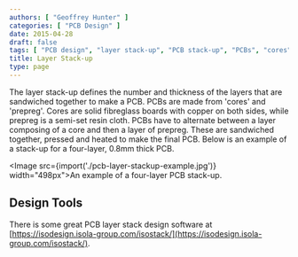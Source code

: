 ```yaml
---
authors: [ "Geoffrey Hunter" ]
categories: [ "PCB Design" ]
date: 2015-04-28
draft: false
tags: [ "PCB design", "layer stack-up", "PCB stack-up", "PCBs", "cores", "prepreg", "manufacturing" ]
title: Layer Stack-up
type: page
---
```



The layer stack-up defines the number and thickness of the layers that are sandwiched together to make a PCB. PCBs are made from 'cores' and 'prepreg'. Cores are solid fibreglass boards with copper on both sides, while prepreg is a semi-set resin cloth. PCBs have to alternate between a layer composing of a core and then a layer of prepreg. These are sandwiched together, pressed and heated to make the final PCB. Below is an example of a stack-up for a four-layer, 0.8mm thick PCB.

<Image src={import('./pcb-layer-stackup-example.jpg')} width="498px">An example of a four-layer PCB stack-up.</Image>

## Design Tools

There is some great PCB layer stack design software at [https://isodesign.isola-group.com/isostack/](https://isodesign.isola-group.com/isostack/).

